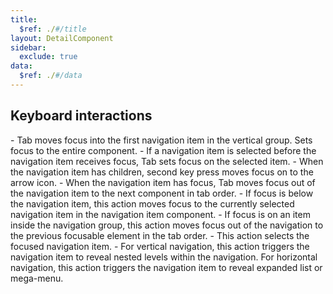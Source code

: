 ```yaml
---
title:
  $ref: ./#/title
layout: DetailComponent
sidebar:
  exclude: true
data:
  $ref: ./#/data
---
```


## Keyboard interactions

<KeyboardControls>
  <KeyboardControl keyOrCombos="Tab">
    - Tab moves focus into the first navigation item in the vertical group. Sets
    focus to the entire component. - If a navigation item is selected before the
    navigation item receives focus, Tab sets focus on the selected item. - When
    the navigation item has children, second key press moves focus on to the
    arrow icon. - When the navigation item has focus, Tab moves focus out of the
    navigation item to the next component in tab order.
  </KeyboardControl>
  <KeyboardControl keyOrCombos="Shift + Tab">
    - If focus is below the navigation item, this action moves focus to the
    currently selected navigation item in the navigation item component. - If
    focus is on an item inside the navigation group, this action moves focus out
    of the navigation to the previous focusable element in the tab order.
  </KeyboardControl>
  <KeyboardControl keyOrCombos="Enter / Space">
    - This action selects the focused navigation item. - For vertical
    navigation, this action triggers the navigation item to reveal nested levels
    within the navigation. For horizontal navigation, this action triggers the
    navigation item to reveal expanded list or mega-menu.
  </KeyboardControl>
</KeyboardControls>
